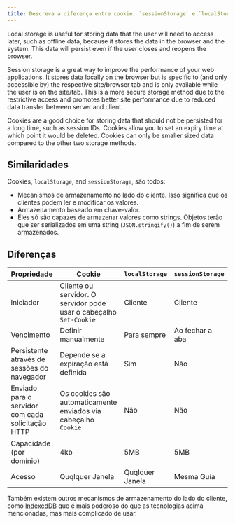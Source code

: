 ```yaml
---
title: Descreva a diferença entre cookie, `sessionStorage` e `localStorage`.
---
```


Local storage is useful for storing data that the user will need to access later, such as offline data, because it stores the data in the browser and the system. This data will persist even if the user closes and reopens the browser. 

Session storage is a great way to improve the performance of your web applications. It stores data locally on the browser but is specific to (and only accessible by) the respective site/browser tab and is only available while the user is on the site/tab. This is a more secure storage method due to the restrictive access and promotes better site performance due to reduced data transfer between server and client. 

Cookies are a good choice for storing data that should not be persisted for a long time, such as session IDs. Cookies allow you to set an expiry time at which point it would be deleted. Cookies can only be smaller sized data compared to the other two storage methods.

## Similaridades

Cookies, `localStorage`, and `sessionStorage`, são todos:

-   Mecanismos de armazenamento no lado do cliente. Isso significa que os clientes podem ler e modificar os valores.
-   Armazenamento baseado em chave-valor.
-   Eles só são capazes de armazenar valores como strings. Objetos terão que ser serializados em uma string (`JSON.stringify()`) a fim de serem armazenados.

## Diferenças

| Propriedade                                       | Cookie                                                             | `localStorage`  | `sessionStorage` |
| ------------------------------------------------- | ------------------------------------------------------------------ | --------------- | ---------------- |
| Iniciador                                         | Cliente ou servidor. O servidor pode usar o cabeçalho `Set-Cookie` | Cliente         | Cliente          |
| Vencimento                                        | Definir manualmente                                                | Para sempre     | Ao fechar a aba  |
| Persistente através de sessões do navegador       | Depende se a expiração está definida                               | Sim             | Não              |
| Enviado para o servidor com cada solicitação HTTP | Os cookies são automaticamente enviados via cabeçalho `Cookie`     | Não             | Não              |
| Capacidade (por domínio)                          | 4kb                                                                | 5MB             | 5MB              |
| Acesso                                            | Quqlquer Janela                                                    | Quqlquer Janela | Mesma Guia       |

Também existem outros mecanismos de armazenamento do lado do cliente, como [IndexedDB](https://developer.mozilla.org/en-US/docs/Web/API/IndexedDB_API) que é mais poderoso do que as tecnologias acima mencionadas, mas mais complicado de usar.

